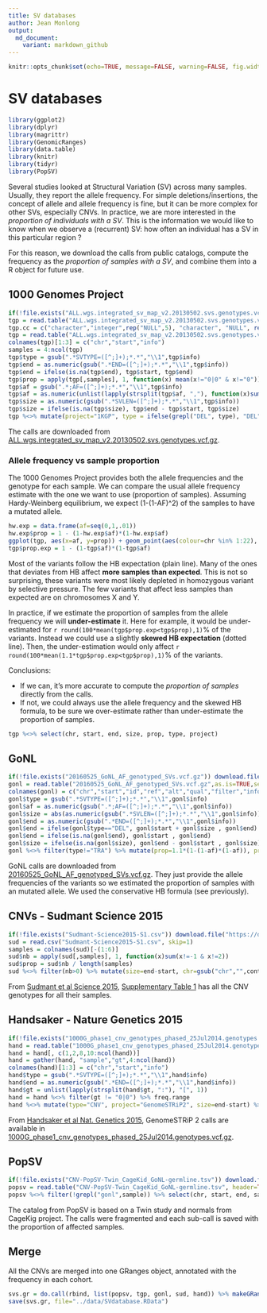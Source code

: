```yaml
---
title: SV databases
author: Jean Monlong
output:
  md_document:
    variant: markdown_github
---
```


```r
knitr::opts_chunk$set(echo=TRUE, message=FALSE, warning=FALSE, fig.width=10, tidy=TRUE)
```

# SV databases

```r
library(ggplot2)
library(dplyr)
library(magrittr)
library(GenomicRanges)
library(data.table)
library(knitr)
library(tidyr)
library(PopSV)
```

Several studies looked at Structural Variation (SV) across many samples.
Usually, they report the allele frequency.
For simple deletions/insertions, the concept of allele and allele frequency is fine, but it can be more complex for other SVs, especially CNVs.
In practice, we are more interested in the *proportion of individuals with a SV*.
This is the information we would like to know when we observe a (recurrent) SV: how often an individual has a SV in this particular region ?

For this reason, we download the calls from public catalogs, compute the frequency as the *proportion of samples with a SV*, and combine them into a R object for future use.

## 1000 Genomes Project

```r
if(!file.exists("ALL.wgs.integrated_sv_map_v2.20130502.svs.genotypes.vcf.gz")) download.file("ftp://ftp.1000genomes.ebi.ac.uk/vol1/ftp/phase3/integrated_sv_map/ALL.wgs.integrated_sv_map_v2.20130502.svs.genotypes.vcf.gz","ALL.wgs.integrated_sv_map_v2.20130502.svs.genotypes.vcf.gz")
tgp = read.table("ALL.wgs.integrated_sv_map_v2.20130502.svs.genotypes.vcf.gz", as.is=TRUE, nrows=10)
tgp.cc = c("character","integer",rep("NULL",5), "character", "NULL", rep("character", ncol(tgp)-9))
tgp = read.table("ALL.wgs.integrated_sv_map_v2.20130502.svs.genotypes.vcf.gz", as.is=TRUE, colClasses=tgp.cc)
colnames(tgp)[1:3] = c("chr","start","info")
samples = 4:ncol(tgp)
tgp$type = gsub(".*SVTYPE=([^;]+);*.*","\\1",tgp$info)
tgp$end = as.numeric(gsub(".*END=([^;]+);*.*","\\1",tgp$info))
tgp$end = ifelse(is.na(tgp$end), tgp$start, tgp$end)
tgp$prop = apply(tgp[,samples], 1, function(x) mean(x!="0|0" & x!="0"))
tgp$af = gsub(".*;AF=([^;]+);*.*","\\1",tgp$info)
tgp$af = as.numeric(unlist(lapply(strsplit(tgp$af, ","), function(x)sum(as.numeric(x)))))
tgp$size = as.numeric(gsub(".*SVLEN=([^;]+);*.*","\\1",tgp$info))
tgp$size = ifelse(is.na(tgp$size), tgp$end - tgp$start, tgp$size)
tgp %<>% mutate(project="1KGP", type = ifelse(grepl("DEL", type), "DEL", type), type = ifelse(type %in% c("ALU","SVA","LINE1"), "MEI", type)) %>% select(chr, start, end, size, prop, af, type, project)
```

The calls are downloaded from [ALL.wgs.integrated_sv_map_v2.20130502.svs.genotypes.vcf.gz](ftp://ftp.1000genomes.ebi.ac.uk/vol1/ftp/phase3/integrated_sv_map/ALL.wgs.integrated_sv_map_v2.20130502.svs.genotypes.vcf.gz).

### Allele frequency vs sample proportion

The 1000 Genomes Project provides both the allele frequencies and the genotype for each sample.
We can compare the usual allele frequency estimate with the one we want to use (proportion of samples).
Assuming Hardy-Weinberg equilibrium, we expect (1-(1-AF)^2) of the samples to have a mutated allele.

```r
hw.exp = data.frame(af=seq(0,1,.01))
hw.exp$prop = 1 - (1-hw.exp$af)*(1-hw.exp$af)
ggplot(tgp, aes(x=af, y=prop)) + geom_point(aes(colour=chr %in% 1:22), alpha=.5) + geom_line(data=hw.exp, linetype=1)  + geom_line(aes(y=1.1*prop), data=hw.exp, linetype=2) + facet_wrap(~type) + theme_bw() + scale_colour_hue(name="autosome") + xlab("allele frequency") + ylab("proportion of samples")
tgp$prop.exp = 1 - (1-tgp$af)*(1-tgp$af)
```

Most of the variants follow the HB expectation (plain line).
Many of the ones that deviates from HB affect **more samples than expected**.
This is not so surprising, these variants were most likely depleted in homozygous variant by selective pressure.
The few variants that affect less samples than expected are on chromosomes X and Y.

In practice, if we estimate the proportion of samples from the allele frequency we will **under-estimate** it. Here for example, it would be under-estimated for `r round(100*mean(tgp$prop.exp<tgp$prop),1)`% of the variants. Instead we could use a slightly **skewed HB expectation** (dotted line). Then, the under-estimation would only affect  `r round(100*mean(1.1*tgp$prop.exp<tgp$prop),1)`% of the variants.

Conclusions:

+ If we can, it's more accurate to compute the *proportion of samples* directly from the calls.
+ If not, we could always use the allele frequency and the skewed HB formula, to be sure we over-estimate rather than under-estimate the proportion of samples.

```r
tgp %<>% select(chr, start, end, size, prop, type, project)
```


## GoNL

```r
if(!file.exists("20160525_GoNL_AF_genotyped_SVs.vcf.gz")) download.file("https://molgenis26.target.rug.nl/downloads/gonl_public/variants/release6/20160525_GoNL_AF_genotyped_SVs.vcf.gz", "20160525_GoNL_AF_genotyped_SVs.vcf.gz")
gonl = read.table("20160525_GoNL_AF_genotyped_SVs.vcf.gz",as.is=TRUE,sep="\t",quote="")
colnames(gonl) = c("chr","start","id","ref","alt","qual","filter","info")
gonl$type = gsub(".*SVTYPE=([^;]+);*.*","\\1",gonl$info)
gonl$af = as.numeric(gsub(".*;AF=([^;]+);*.*","\\1",gonl$info))
gonl$size = abs(as.numeric(gsub(".*SVLEN=([^;]+);*.*","\\1",gonl$info)))
gonl$end = as.numeric(gsub(".*END=([^;]+);*.*","\\1",gonl$info))
gonl$end = ifelse(gonl$type=="DEL", gonl$start + gonl$size , gonl$end)
gonl$end = ifelse(is.na(gonl$end), gonl$start , gonl$end)
gonl$size = ifelse(is.na(gonl$size), gonl$end - gonl$start , gonl$size)
gonl %<>% filter(type!="TRA") %>% mutate(prop=1.1*(1-(1-af)*(1-af)), prop=ifesle(prop>1,1,prop), project="GoNL", type = ifelse(type=="INS:ME", "MEI", type)) %>% select(chr, start, end, size, prop, type, project)
```

GoNL calls are downloaded from [20160525_GoNL_AF_genotyped_SVs.vcf.gz](https://molgenis26.target.rug.nl/downloads/gonl_public/variants/release6/20160525_GoNL_AF_genotyped_SVs.vcf.gz). They just provide the allele frequencies of the variants so we estimated the proportion of samples with an mutated allele. We used the conservative HB formula (see previously).


## CNVs - Sudmant Science 2015

```r
if(!file.exists("Sudmant-Science2015-S1.csv")) download.file("https://dl.dropboxusercontent.com/s/537ghamwr54tdxe/Sudmant-Science2015-S1.csv", "Sudmant-Science2015-S1.csv")
sud = read.csv("Sudmant-Science2015-S1.csv", skip=1)
samples = colnames(sud)[-(1:6)]
sud$nb = apply(sud[,samples], 1, function(x)sum(x!=-1 & x!=2))
sud$prop = sud$nb / length(samples)
sud %<>% filter(nb>0) %>% mutate(size=end-start, chr=gsub("chr","",contig), project="SudmantScience2015") %>% select(chr, start, end, size, prop, type, project)
```

From [Sudmant et al Science 2015](http://science.sciencemag.org/content/349/6253/aab3761), [Supplementary Table 1](http://science.sciencemag.org/highwire/filestream/633982/field_highwire_adjunct_files/1/aab3761_TableS1.xlsx) has all the CNV genotypes for all their samples.

## Handsaker - Nature Genetics 2015

```r
if(!file.exists("1000G_phase1_cnv_genotypes_phased_25Jul2014.genotypes.vcf.gz")) download.file("http://www.broadinstitute.org/~handsake/mcnv_data/bulk/1000G_phase1_cnv_genotypes_phased_25Jul2014.genotypes.vcf.gz", "1000G_phase1_cnv_genotypes_phased_25Jul2014.genotypes.vcf.gz", method="wget")
hand = read.table("1000G_phase1_cnv_genotypes_phased_25Jul2014.genotypes.vcf.gz",as.is=TRUE,sep="\t",quote="")
hand = hand[, c(1,2,8,10:ncol(hand))]
hand = gather(hand, "sample","gt",4:ncol(hand))
colnames(hand)[1:3] = c("chr","start","info")
hand$type = gsub(".*SVTYPE=([^;]+);*.*","\\1",hand$info)
hand$end = as.numeric(gsub(".*END=([^;]+);*.*","\\1",hand$info))
hand$gt = unlist(lapply(strsplit(hand$gt, ":"), "[", 1))
hand = hand %<>% filter(gt != "0|0") %>% freq.range
hand %<>% mutate(type="CNV", project="GenomeSTRiP2", size=end-start) %>% select(chr, start, end, size, prop, type, project)
```

From [Handsaker et al Nat. Genetics 2015](http://www.nature.com/ng/journal/v47/n3/full/ng.3200.html), GenomeSTRiP 2 calls are available in [1000G_phase1_cnv_genotypes_phased_25Jul2014.genotypes.vcf.gz](http://www.broadinstitute.org/~handsake/mcnv_data/bulk/1000G_phase1_cnv_genotypes_phased_25Jul2014.genotypes.vcf.gz).

## PopSV

```r
if(!file.exists("CNV-PopSV-Twin_CageKid_GoNL-germline.tsv")) download.file("https://ndownloader.figshare.com/files/3638574?private_link=ba79730bb87a1322480d", "CNV-PopSV-Twin_CageKid_GoNL-germline.tsv")
popsv = read.table("CNV-PopSV-Twin_CageKid_GoNL-germline.tsv", header=TRUE, as.is=TRUE)
popsv %<>% filter(!grepl("gonl",sample)) %>% select(chr, start, end, sample) %>% freq.range %>% mutate(type="CNV", project="PopSV", size=end-start) %>% select(chr, start, end, size, prop, type, project)
```

The catalog from PopSV is based on a Twin study and normals from CageKig project. The calls were fragmented and each sub-call is saved with the proportion of affected samples.

## Merge

All the CNVs are merged into one GRanges object, annotated with the frequency in each cohort.

```r
svs.gr = do.call(rbind, list(popsv, tgp, gonl, sud, hand)) %>% makeGRangesFromDataFrame(keep.extra.columns=TRUE)
save(svs.gr, file="../data/SVdatabase.RData")
```
